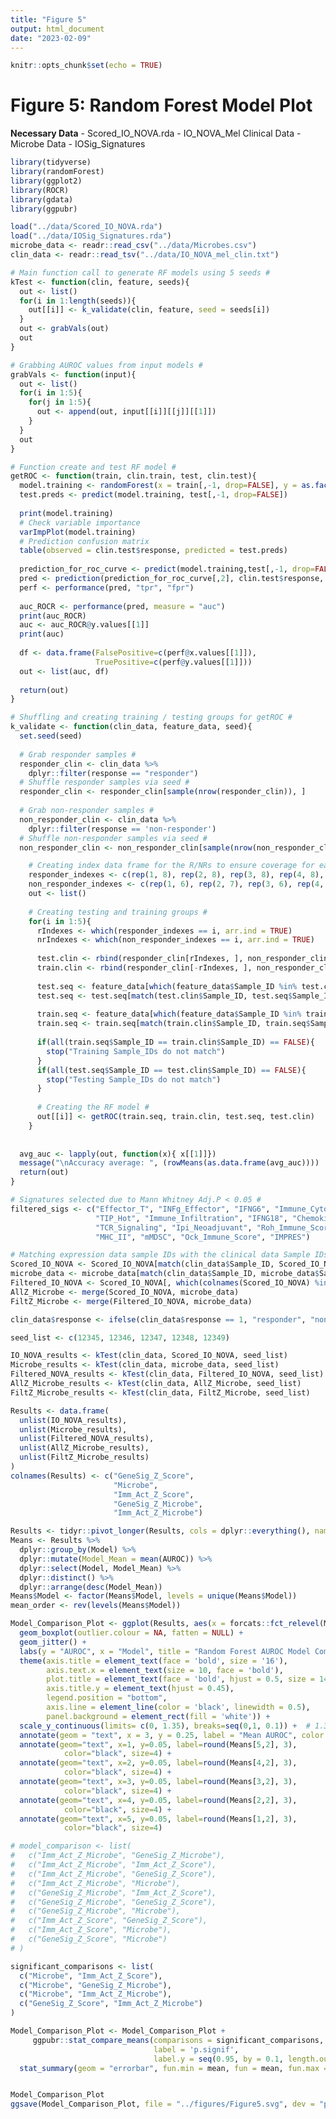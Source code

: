 ```yaml
---
title: "Figure 5"
output: html_document
date: "2023-02-09"
---
```


```r
knitr::opts_chunk$set(echo = TRUE)
```

# Figure 5: Random Forest Model Plot #

**Necessary Data**
- Scored_IO_NOVA.rda
- IO_NOVA_Mel Clinical Data
- Microbe Data
- IOSig_Signatures

```r
library(tidyverse)
library(randomForest)
library(ggplot2)
library(ROCR)
library(gdata)
library(ggpubr)
```

```r
load("../data/Scored_IO_NOVA.rda")
load("../data/IOSig_Signatures.rda")
microbe_data <- readr::read_csv("../data/Microbes.csv")
clin_data <- readr::read_tsv("../data/IO_NOVA_mel_clin.txt")
```

```r

# Main function call to generate RF models using 5 seeds #
kTest <- function(clin, feature, seeds){
  out <- list()
  for(i in 1:length(seeds)){
    out[[i]] <- k_validate(clin, feature, seed = seeds[i])
  }
  out <- grabVals(out)
  out
}

# Grabbing AUROC values from input models #
grabVals <- function(input){
  out <- list()
  for(i in 1:5){
    for(j in 1:5){
      out <- append(out, input[[i]][[j]][[1]])
    }
  }
  out
}

# Function create and test RF model #
getROC <- function(train, clin.train, test, clin.test){
  model.training <- randomForest(x = train[,-1, drop=FALSE], y = as.factor(clin.train$response))
  test.preds <- predict(model.training, test[,-1, drop=FALSE])
  
  print(model.training)
  # Check variable importance
  varImpPlot(model.training)
  # Prediction confusion matrix
  table(observed = clin.test$response, predicted = test.preds)
  
  prediction_for_roc_curve <- predict(model.training,test[,-1, drop=FALSE],type="prob")
  pred <- prediction(prediction_for_roc_curve[,2], clin.test$response, label.ordering = c("non-responder", "responder"))
  perf <- performance(pred, "tpr", "fpr")
  
  auc_ROCR <- performance(pred, measure = "auc")
  print(auc_ROCR)
  auc <- auc_ROCR@y.values[[1]]
  print(auc)
  
  df <- data.frame(FalsePositive=c(perf@x.values[[1]]),
                   TruePositive=c(perf@y.values[[1]]))
  out <- list(auc, df)
  
  return(out)
}

# Shuffling and creating training / testing groups for getROC #
k_validate <- function(clin_data, feature_data, seed){
  set.seed(seed)
  
  # Grab responder samples #
  responder_clin <- clin_data %>%
    dplyr::filter(response == "responder")
  # Shuffle responder samples via seed #
  responder_clin <- responder_clin[sample(nrow(responder_clin)), ]
  
  # Grab non-responder samples #
  non_responder_clin <- clin_data %>%
    dplyr::filter(response == 'non-responder')
  # Shuffle non-responder samples via seed #
  non_responder_clin <- non_responder_clin[sample(nrow(non_responder_clin)), ]

    # Creating index data frame for the R/NRs to ensure coverage for each group #
    responder_indexes <- c(rep(1, 8), rep(2, 8), rep(3, 8), rep(4, 8), rep(5, 7))
    non_responder_indexes <- c(rep(1, 6), rep(2, 7), rep(3, 6), rep(4, 7), rep(5, 6))
    out <- list()
    
    # Creating testing and training groups #
    for(i in 1:5){
      rIndexes <- which(responder_indexes == i, arr.ind = TRUE)
      nrIndexes <- which(non_responder_indexes == i, arr.ind = TRUE)
      
      test.clin <- rbind(responder_clin[rIndexes, ], non_responder_clin[nrIndexes, ])
      train.clin <- rbind(responder_clin[-rIndexes, ], non_responder_clin[-nrIndexes, ])
      
      test.seq <- feature_data[which(feature_data$Sample_ID %in% test.clin$Sample_ID), ]
      test.seq <- test.seq[match(test.clin$Sample_ID, test.seq$Sample_ID), ]
      
      train.seq <- feature_data[which(feature_data$Sample_ID %in% train.clin$Sample_ID), ]
      train.seq <- train.seq[match(train.clin$Sample_ID, train.seq$Sample_ID), ]
      
      if(all(train.seq$Sample_ID == train.clin$Sample_ID) == FALSE){
        stop("Training Sample_IDs do not match")
      }
      if(all(test.seq$Sample_ID == test.clin$Sample_ID) == FALSE){
        stop("Testing Sample_IDs do not match")
      }
      
      # Creating the RF model #
      out[[i]] <- getROC(train.seq, train.clin, test.seq, test.clin)
    }
  
  
  avg_auc <- lapply(out, function(x){ x[[1]]})
  message("\nAccuracy average: ", (rowMeans(as.data.frame(avg_auc))))
  return(out)
}
```

```r

# Signatures selected due to Mann Whitney Adj.P < 0.05 #
filtered_sigs <- c("Effector_T", "INFg_Effector", "IFNG6", "Immune_Cytolytic",
                   "TIP_Hot", "Immune_Infiltration", "IFNG18", "Chemokines",
                   "TCR_Signaling", "Ipi_Neoadjuvant", "Roh_Immune_Score", "Neoadjuvant_Response",
                   "MHC_II", "mMDSC", "Ock_Immune_Score", "IMPRES")

# Matching expression data sample IDs with the clinical data Sample IDs #
Scored_IO_NOVA <- Scored_IO_NOVA[match(clin_data$Sample_ID, Scored_IO_NOVA$Sample_ID), ]
microbe_data <- microbe_data[match(clin_data$Sample_ID, microbe_data$Sample_ID), ]
Filtered_IO_NOVA <- Scored_IO_NOVA[, which(colnames(Scored_IO_NOVA) %in% c("Sample_ID", filtered_sigs))]
AllZ_Microbe <- merge(Scored_IO_NOVA, microbe_data)
FiltZ_Microbe <- merge(Filtered_IO_NOVA, microbe_data)

clin_data$response <- ifelse(clin_data$response == 1, "responder", "non-responder")
```

```r
seed_list <- c(12345, 12346, 12347, 12348, 12349)

IO_NOVA_results <- kTest(clin_data, Scored_IO_NOVA, seed_list)
Microbe_results <- kTest(clin_data, microbe_data, seed_list)
Filtered_NOVA_results <- kTest(clin_data, Filtered_IO_NOVA, seed_list)
AllZ_Microbe_results <- kTest(clin_data, AllZ_Microbe, seed_list)
FiltZ_Microbe_results <- kTest(clin_data, FiltZ_Microbe, seed_list)
```

```r
Results <- data.frame(
  unlist(IO_NOVA_results),
  unlist(Microbe_results),
  unlist(Filtered_NOVA_results),
  unlist(AllZ_Microbe_results),
  unlist(FiltZ_Microbe_results)
)
colnames(Results) <- c("GeneSig_Z_Score", 
                       "Microbe", 
                       "Imm_Act_Z_Score", 
                       "GeneSig_Z_Microbe", 
                       "Imm_Act_Z_Microbe")

Results <- tidyr::pivot_longer(Results, cols = dplyr::everything(), names_to = "Model", values_to = "AUROC")
Means <- Results %>%
  dplyr::group_by(Model) %>%
  dplyr::mutate(Model_Mean = mean(AUROC)) %>%
  dplyr::select(Model, Model_Mean) %>%
  dplyr::distinct() %>%
  dplyr::arrange(desc(Model_Mean))
Means$Model <- factor(Means$Model, levels = unique(Means$Model))
mean_order <- rev(levels(Means$Model))
```

```r
Model_Comparison_Plot <- ggplot(Results, aes(x = forcats::fct_relevel(Model, mean_order), y = AUROC, color = Model)) +
  geom_boxplot(outlier.colour = NA, fatten = NULL) + 
  geom_jitter() +
  labs(y = "AUROC", x = "Model", title = "Random Forest AUROC Model Comparison") +
  theme(axis.title = element_text(face = 'bold', size = '16'),
        axis.text.x = element_text(size = 10, face = 'bold'),
        plot.title = element_text(face = 'bold', hjust = 0.5, size = 14),
        axis.title.y = element_text(hjust = 0.45),
        legend.position = "bottom",
        axis.line = element_line(color = 'black', linewidth = 0.5),
        panel.background = element_rect(fill = 'white')) +
  scale_y_continuous(limits= c(0, 1.35), breaks=seq(0,1, 0.1)) +  # 1.35
  annotate(geom = "text", x = 3, y = 0.25, label = "Mean AUROC", color = 'black', size = 5) +
  annotate(geom="text", x=1, y=0.05, label=round(Means[5,2], 3),
            color="black", size=4) +
  annotate(geom="text", x=2, y=0.05, label=round(Means[4,2], 3),
            color="black", size=4) +
  annotate(geom="text", x=3, y=0.05, label=round(Means[3,2], 3),
            color="black", size=4) +
  annotate(geom="text", x=4, y=0.05, label=round(Means[2,2], 3),
            color="black", size=4) +
  annotate(geom="text", x=5, y=0.05, label=round(Means[1,2], 3),
            color="black", size=4)

# model_comparison <- list(
#   c("Imm_Act_Z_Microbe", "GeneSig_Z_Microbe"),
#   c("Imm_Act_Z_Microbe", "Imm_Act_Z_Score"),
#   c("Imm_Act_Z_Microbe", "GeneSig_Z_Score"),
#   c("Imm_Act_Z_Microbe", "Microbe"),
#   c("GeneSig_Z_Microbe", "Imm_Act_Z_Score"),
#   c("GeneSig_Z_Microbe", "GeneSig_Z_Score"),
#   c("GeneSig_Z_Microbe", "Microbe"),
#   c("Imm_Act_Z_Score", "GeneSig_Z_Score"),
#   c("Imm_Act_Z_Score", "Microbe"),
#   c("GeneSig_Z_Score", "Microbe")
# )

significant_comparisons <- list(
  c("Microbe", "Imm_Act_Z_Score"),
  c("Microbe", "GeneSig_Z_Microbe"),
  c("Microbe", "Imm_Act_Z_Microbe"),
  c("GeneSig_Z_Score", "Imm_Act_Z_Microbe")
)

Model_Comparison_Plot <- Model_Comparison_Plot +
     ggpubr::stat_compare_means(comparisons = significant_comparisons, 
                                label = 'p.signif', 
                                label.y = seq(0.95, by = 0.1, length.out = 4)) + 
  stat_summary(geom = "errorbar", fun.min = mean, fun = mean, fun.max = mean, width = .75)


Model_Comparison_Plot
ggsave(Model_Comparison_Plot, file = "../figures/Figure5.svg", dev = "png", width = 8, height = 6, dpi = 600)
```
